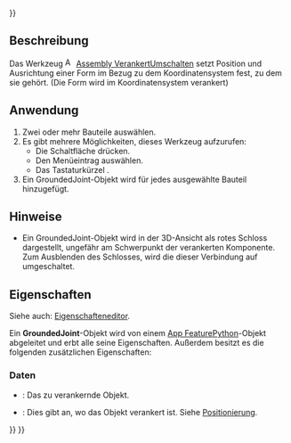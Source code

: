 <languages/>
{{UnfinishedDocu{{#translation:}}}}

{{Docnav/de
|[[Assembly_CreateBom/de|StücklisteErstellen]]
|[[Assembly_CreateJointFixed/de|StarreVerbindungErstellen]]
|[[Assembly_Workbench/de|Assembly]]
|IconL=Assembly_CreateBom.svg
|IconR=Assembly_CreateJointFixed.svg
|IconC=Workbench_Assembly.svg
}}

<div class="mw-translate-fuzzy">
{{GuiCommand/de
|Name=Assembly ToggleGrounded
|Name/de=Assembly VerankertUmschalten
|MenuLocation=Assembly → Festsetzen umschalten
|Workbenches=[[Assembly_Workbench/de|Assembly]]
|Shortcut={{KEY|G}}
|Version=1.0
|SeeAlso=
}}
</div>

<span id="Description"></span>
==Beschreibung==

Das Werkzeug [[Image:Assembly_ToggleGrounded.svg|16px]] [[Assembly_ToggleGrounded/de|Assembly VerankertUmschalten]] setzt Position und Ausrichtung einer Form im Bezug zu dem Koordinatensystem fest, zu dem sie gehört. (Die Form wird im Koordinatensystem verankert)

<span id="Usage"></span>
==Anwendung==

<div class="mw-translate-fuzzy">
# Zwei oder mehr Bauteile auswählen.
# Es gibt mehrere Möglichkeiten, dieses Werkzeug aufzurufen:
#* Die Schaltfläche {{Button|[[Image:Assembly_ToggleGrounded.svg|16px]] [[Assembly_ToggleGrounded|Festsetzen umschalten]]}} drücken.
#* Den Menüeintrag {{MenuCommand|Assembly → [[Image:Assembly_ToggleGrounded.svg|16px]] Festsetzen umschalten}} auswählen.
#* Das Tastaturkürzel {{KEY|G}}.
# Ein GroundedJoint-Objekt wird für jedes ausgewählte Bauteil hinzugefügt.
</div>

<span id="Notes"></span>
==Hinweise==

* Ein GroundedJoint-Objekt wird in der 3D-Ansicht als rotes Schloss dargestellt, ungefähr am Schwerpunkt der verankerten Komponente. Zum Ausblenden des Schlosses, wird die {{PropertyView/de|Visibility}} dieser Verbindung auf {{False}} umgeschaltet.

<span id="Properties"></span>
==Eigenschaften==

Siehe auch: [[Property_editor/de|Eigenschafteneditor]].

Ein '''GroundedJoint'''-Objekt wird von einem [[App_FeaturePython/de|App FeaturePython]]-Objekt abgeleitet und erbt alle seine Eigenschaften. Außerdem besitzt es die folgenden zusätzlichen Eigenschaften:

<span id="Data"></span>
===Daten===

{{TitleProperty|Ground}}

* {{PropertyData/de|Object To Ground|Link}}: Das zu verankernde Objekt.
* {{PropertyData/de|Placement|Placement}}: Dies gibt an, wo das Objekt verankert ist. Siehe [[Placement/de|Positionierung]].


{{Docnav/de
|[[Assembly_CreateBom/de|StücklisteErstellen]]
|[[Assembly_CreateJointFixed/de|StarreVerbindungErstellen]]
|[[Assembly_Workbench/de|Assembly]]
|IconL=Assembly_CreateBom.svg
|IconR=Assembly_CreateJointFixed.svg
|IconC=Workbench_Assembly.svg
}}

{{Assembly_Tools_navi{{#translation:}}}}
{{Userdocnavi{{#translation:}}}}